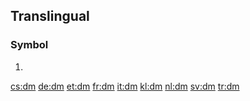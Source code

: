 {{also|DM|D.M.|dm|.dm|d.m.}}
==Translingual==
{{wikipedia}}
===Symbol===
{{mul-symbol}}

# {{SI-unit-abb2|deci|meter|metre|[[length]]}}

[[cs:dm]]
[[de:dm]]
[[et:dm]]
[[fr:dm]]
[[it:dm]]
[[kl:dm]]
[[nl:dm]]
[[sv:dm]]
[[tr:dm]]
